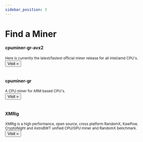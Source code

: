 ```yaml
---
sidebar_position: 3
---
```


# Find a Miner

<div class="container">
  <div class="row">
    <div class="col col--6">
        <div class="card">
          <div class="card__body">
            <h4>cpuminer-gr-avx2</h4>
            <small>
              Here is currently the latest/fastest official miner release for all intel/amd CPU's.
            </small>
          </div>
          <div class="card__footer">
          <a href="https://github.com/WyvernTKC/cpuminer-gr-avx2">
            <button class="button button--primary button--block">Visit »</button>
          </a>
          </div>
        </div>
      </div> 
  </div>
</div>

<br />

<div class="container">
  <div class="row">
          <div class="col col--6">
        <div class="card">
          <div class="card__body">
            <h4>cpuminer-gr</h4>
            <small>
              A CPU miner for ARM based CPU's.
            </small>
          </div>
          <div class="card__footer">
          <a href="https://github.com/michal-zurkowski/cpuminer-gr">
            <button class="button button--primary button--block">Visit »</button>
          </a>
          </div>
        </div>
      </div> 
  </div>
</div>


<br />

<div class="container">
  <div class="row">
          <div class="col col--6">
        <div class="card">
          <div class="card__body">
            <h4>XMRig</h4>
            <small>
              XMRig is a high performance, open source, cross platform RandomX, KawPow, CryptoNight and AstroBWT unified CPU/GPU miner and RandomX benchmark.
            </small>
          </div>
          <div class="card__footer">
          <a href="https://github.com/xmrig/xmrig">
            <button class="button button--primary button--block">Visit »</button>
          </a>
          </div>
        </div>
      </div> 
  </div>
</div>